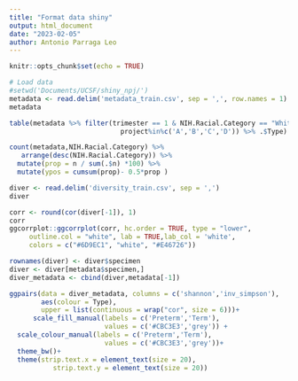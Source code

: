 ```yaml
---
title: "Format data shiny"
output: html_document
date: "2023-02-05"
author: Antonio Parraga Leo
---
```


```r
knitr::opts_chunk$set(echo = TRUE)
```

```r
# Load data
#setwd('Documents/UCSF/shiny_npj/')
metadata <- read.delim('metadata_train.csv', sep = ',', row.names = 1)
metadata
```
```r
table(metadata %>% filter(trimester == 1 & NIH.Racial.Category == "White" & 
                            project%in%c('A','B','C','D')) %>% .$Type)

count(metadata,NIH.Racial.Category) %>%
   arrange(desc(NIH.Racial.Category)) %>%
  mutate(prop = n / sum(.$n) *100) %>%
  mutate(ypos = cumsum(prop)- 0.5*prop )
```

```r
diver <- read.delim('diversity_train.csv', sep = ',')
diver

corr <- round(cor(diver[-1]), 1)
corr
ggcorrplot::ggcorrplot(corr, hc.order = TRUE, type = "lower",
     outline.col = "white", lab = TRUE,lab_col = 'white',
     colors = c("#6D9EC1", "white", "#E46726"))
```

```r
rownames(diver) <- diver$specimen
diver <- diver[metadata$specimen,]
diver_metadata <- cbind(diver,metadata[-1])

ggpairs(data = diver_metadata, columns = c('shannon','inv_simpson'),
        aes(colour = Type),
        upper = list(continuous = wrap("cor", size = 6)))+
      scale_fill_manual(labels = c('Preterm','Term'),
                        values = c('#CBC3E3','grey')) +
  scale_colour_manual(labels = c('Preterm','Term'),
                        values = c('#CBC3E3','grey'))+
  theme_bw()+
  theme(strip.text.x = element_text(size = 20),
           strip.text.y = element_text(size = 20))
```

